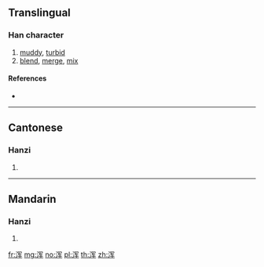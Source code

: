 {{also|渾}}
==Translingual==

===Han character===
{{Han char|rn=85|rad=水|as=06|sn=9|four=|canj=EBKQ}}

# [[muddy]], [[turbid]]
# [[blend]], [[merge]], [[mix]]

====References====
* {{Han ref|kx=0623.171|hdz=31616.080|uh=6D51|ud=27985}}

----

==Cantonese==

===Hanzi===
{{yue-hanzi|jyut=|y=wan4|tra=渾}}

# {{defn|lang=yue|sort=水06}}

----

==Mandarin==

===Hanzi===
{{cmn-hanzi|tra=渾|pin=[[hún]] ([[hun2]])|wg=hun<sup>2</sup>}}

# {{defn|lang=cmn|sort=水06}}

[[fr:浑]]
[[mg:浑]]
[[no:浑]]
[[pl:浑]]
[[th:浑]]
[[zh:浑]]